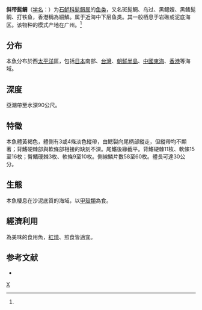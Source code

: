 {{Speciesbox 
| taxon = Hapalogenys nitens
| authority = Richardson, 1844<ref name='id7534'>{{cite web| url =http://www.bioinfo.cn/db05/BjdwSpecies.php?action=view&id=7534| title =斜带髭鲷| work =《中国动物物种编目数据库》| publisher =中国科学院微生物研究所| author =中国科学院动物研究所| accessdate =2009-04-16| deadurl =yes| archiveurl =https://web.archive.org/web/20160305072104/http://www.bioinfo.cn/db05/BjdwSpecies.php?action=view&id=7534| archivedate =2016-03-05}}</ref>
}}

'''斜带髭鲷'''（[[学名|学名]]：{{lang|la|''Hapalogenys nitens''}}）为[[石鲈科|石鲈科]][[髭鲷属|髭鲷属]]的[[鱼类|鱼类]]，又名斑髭鯛、乌过、黑鳃嫂、黑鳍髭鲷、打铁鱼，香港稱為細鱗。属于近海中下层鱼类。其一般栖息于岩礁或泥底海区。该物种的模式产地在广州。<ref name='id7534'/>

==分布==
本魚分布於西[[太平洋|太平洋]]區，包括[[日本|日本]]南部、[[台灣|台灣]]、[[朝鮮半島|朝鮮半島]]、[[中國|中國]][[東海|東海]]、[[香港|香港]]等海域。

==深度==
亞潮帶至水深90公尺。

==特徵==
本魚體黃褐色，體側有3或4條淡色縱帶，由鰓裂向尾柄部縱走，但縱帶均不顯著；背鰭硬棘部與軟條部相接的缺刻不深。尾鰭後緣截平。背鰭硬棘11枚、軟條15至16枚；臀鰭硬棘3枚、軟條9至10枚。側線鱗片數58至60枚。體長可達30公分。

==生態==
本魚棲息在沙泥底質的海域，以[[甲殼類|甲殼類]]為食。

==經濟利用==
為美味的食用魚，[[紅燒|紅燒]]、煎食皆適宜。

== 参考文献 ==
{{reflist}}
*{{FishBase_species|genus=Hapalogenys|species=nitens|year=2011|month=12}}
{{Wikispecies|Hapalogenys nitens}}
{{Taxonbar|from=Q3763968}}

[[Category:髭鲷属|X]]